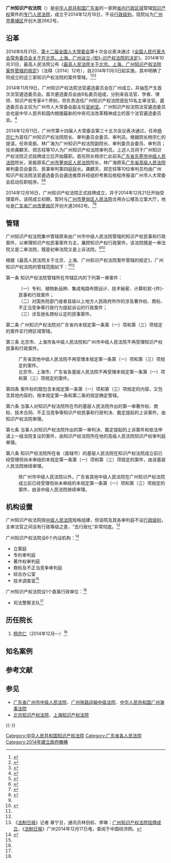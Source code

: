 {{noteTA|1=zh-hant:知識產權;zh-hans:知识产权;}}
{{Infobox PRCG
|机构名称 = 广州知识产权法院
|标志1 = National Emblem of the People's Republic of China.svg
|职位1 = 院长
|人员1 = [[杨宗仁|杨宗仁]]
|衔级1 = ？级高级法官
|职位2 = 
|人员2 = 
|上诉法院 = [[广东省高级人民法院|广东省高级人民法院]]
|业务上级 = [[广东省高级人民法院|广东省高级人民法院]]
|组织上级 = [[广州市人民代表大会|广州市人民代表大会]]<br />[[广州市人民代表大会常务委员会|广州市人民代表大会常务委员会]]
|机构类型 = [[专门人民法院|专门人民法院]]
|行政级别 = 
|授权法源 = [[中华人民共和国宪法|中华人民共和国宪法]]<br />[[s:全国人民代表大会常务委员会关于在北京、上海、广州设立知识产权法院的决定|全国人民代表大会常务委员会关于在北京、上海、广州设立-{知}-识产权法院的决定]]
|管辖范围 = 依据《[[s:最高人民法院关于北京、上海、广州知识产权法院案件管辖的规定|最高人民法院关于北京、上海、广州-{知}-识产权法院案件管辖的规定]]》
|组织法规 = [[中华人民共和国人民法院组织法|中华人民共和国人民法院组织法]]
|地址1 = [[广东省|广东省]][[广州市|广州市]][[黄埔区|黄埔区]][[开创大道|开创大道]]2662号
|官网 =
|成立时间 = 2014年12月16日
}}

'''广州知识产权法院'''（{{lang-en|'''Guangzhou Intellectual Property Court'''}}）是[[中华人民共和国|中华人民共和国]][[广东省|广东省]]的一家跨[[广东省行政区划|省内行政区域]]管辖[[知识产权|知识产权]]案件的[[专门人民法院|专门人民法院]]，成立于2014年12月16日，不设[[行政级别|行政级别]]。现院址为[[广州市|广州市]][[黄埔区|黄埔区]]开创大道2662号。

== 沿革 ==
2014年8月31日，[[第十二届全国人大常委会|第十二届全国人大常委会]]第十次会议表决通过《[[s:全国人民代表大会常务委员会关于在北京、上海、广州设立知识产权法院的决定|全国人民代表大会常务委员会关于在北京、上海、广州设立-{知}-识产权法院的决定]]》。2014年10月31日，最高人民法院公布《[[s:最高人民法院关于北京、上海、广州知识产权法院案件管辖的规定|最高人民法院关于北京、上海、广州知识产权法院案件管辖的规定]]》（法释〔2014〕12号），自2014年11月3日起实施，其中明确了将成立的这三家知识产权法院的案件管辖。<ref name=zgfyw>{{Cite web |url=http://www.chinacourt.org/article/detail/2014/11/id/1478998.shtml |title=北京市高级人民法院关于北京知识产权法院履职的公告，中国法院网，2014-11-06 |accessdate=2014-11-28 |archive-date=2014-11-29 |archive-url=https://web.archive.org/web/20141129055802/http://www.chinacourt.org/article/detail/2014/11/id/1478998.shtml |dead-url=no }}</ref><ref>{{Cite web |url=http://news.xinhuanet.com/politics/2014-08/31/c_1112298943.htm |title=全国人民代表大会常务委员会关于在北京、上海、广州设立知识产权法院的决定，新华网，2014-08-31 |accessdate=2014-11-28 |archive-date=2014-09-22 |archive-url=https://web.archive.org/web/20140922214605/http://news.xinhuanet.com/politics/2014-08/31/c_1112298943.htm |dead-url=no }}</ref><ref name=guiding>{{Cite web |url=http://www.chinacourt.org/law/detail/2014/10/id/147980.shtml |title=最高人民法院关于北京、上海、广州知识产权法院案件管辖的规定，中国法院网，2014-10-31 |accessdate=2014-11-28 |archive-date=2014-12-05 |archive-url=https://web.archive.org/web/20141205015443/http://www.chinacourt.org/law/detail/2014/10/id/147980.shtml |dead-url=no }}</ref>

2014年11月19日，广州知识产权法院法官遴选委员会在广州成立，并抽签产生首次法官遴选委员会。首次遴选委员会由9名委员组成，分别来自法官、学者、律师、知识产权专家4个界别，将负责选任广州知识产权法院首批10名主审法官。遴选委员会主任为广州市人大常委会副主任[[吴树坚|吴树坚]]。广州知识产权法院法官遴选委员会也是中华人民共和国内根据最新的中央司法改革精神成立的首个法官遴选委员会。<ref>{{Cite web |url=http://gb.cri.cn/42071/2014/11/20/6071s4773649.htm |title=广州知识产权法院法官遴选委员会成立，国际在线，2014-11-20 |accessdate=2014-11-28 |archive-date=2014-12-05 |archive-url=https://web.archive.org/web/20141205071220/http://gb.cri.cn/42071/2014/11/20/6071s4773649.htm |dead-url=no }}</ref>

2014年12月11日，广州市第十四届人大常委会第三十五次会议表决通过，任命[[杨宗仁|杨宗仁]]为首任广州知识产权法院院长、审判委员会委员、审判员。根据院长杨宗仁的提请，任命吴振、林广海为广州知识产权法院副院长、审判委员会委员、审判员；任命龚麒天、郑志柱等10人为广州知识产权法院审判员。上述人员将于广州知识产权法院正式挂牌成立后开始履职。首任院长杨宗仁此前系[[广东省东莞市中级人民法院|广东省东莞市中级人民法院]]院长，吴振原系[[广州市萝岗区人民法院|广州市萝岗区人民法院]]院长，林广海原系[[广东省高级人民法院|广东省高级人民法院]]审判委员会委员、民事审判第四庭庭长。龚麒天、郑志柱等10位审判员均由广州知识产权法院法官遴选委员会遴选推荐并经组织考察后依程序报请广州市人大常委会启动任职程序。<ref>{{Cite web |url=http://news.sina.com.cn/o/2014-12-11/194631274991.shtml |title=广州市人大常委会任命广州知识产权法院组成人员，新浪新闻，2014-12-11 |accessdate=2014-12-15 |archive-date=2014-12-16 |archive-url=https://web.archive.org/web/20141216003040/http://news.sina.com.cn/o/2014-12-11/194631274991.shtml |dead-url=no }}</ref><ref>{{Cite web |url=http://news.ifeng.com/a/20141212/42700671_0.shtml |title=广州知识产权法院组成人员获任命，凤凰网，2014-12-12 |accessdate=2014-12-29 |archive-date=2014-12-29 |archive-url=https://web.archive.org/web/20141229062619/http://news.ifeng.com/a/20141212/42700671_0.shtml |dead-url=no }}</ref>

2014年12月16日，广州知识产权法院正式挂牌成立，并于2014年12月21日开始受理案件。该院成立初期，暂时与[[广州市萝岗区人民法院|广州市萝岗区人民法院]]合用办公楼及立案大厅，地址是[[广东省|广东省]][[广州市|广州市]][[萝岗区|萝岗区]]开创大道2662号。<ref>{{Cite web |url=http://www.chinadaily.com.cn/dfpd/gd/2014-12/22/content_19140663.htm |title=广州知识产权法院昨日开始受理首次案件，中国在线，2014-12-22 |accessdate=2014-12-29 |archive-date=2014-12-29 |archive-url=https://web.archive.org/web/20141229061043/http://www.chinadaily.com.cn/dfpd/gd/2014-12/22/content_19140663.htm |dead-url=no }}</ref><ref>{{Cite web |url=http://news.163.com/14/1229/04/AEJTC0LH00014AED.html |title=司法改革再破冰，网易，2014-12-29 |access-date=2014-12-29 |archive-url=https://web.archive.org/web/20141229052337/http://news.163.com/14/1229/04/AEJTC0LH00014AED.html |archive-date=2014-12-29 |dead-url=yes }}</ref>

== 管辖 ==
广州知识产权法院集中管辖原来由广州市中级人民法院管辖的知识产权民事和行政案件，以审理知识产权民事案件为主，兼顾知识产权行政案件。该法院既是一审法院又是二审法院，既是初审法院又是上诉法院。<ref name="zgfyw" /><ref name="sina">{{Cite web |url=http://news.sina.com.cn/o/2014-11-04/141431092640.shtml |title=北京知识产权法院本月上旬挂牌，新浪，2014-11-04 |accessdate=2014-11-28 |archive-date=2014-11-29 |archive-url=https://web.archive.org/web/20141129040639/http://news.sina.com.cn/o/2014-11-04/141431092640.shtml |dead-url=no }}</ref>

根据《最高人民法院关于北京、上海、广州知识产权法院案件管辖的规定》，广州知识产权法院的管辖范围如下：<ref name="sina" /><ref name="guiding" />

第一条 知识产权法院管辖所在市辖区内的下列第一审案件：
:（一）专利、植物新品种、集成电路布图设计、技术秘密、计算机软-{件}-民事和行政案件；
:（二）对国务院部门或者县级以上地方人民政府所作的涉及著作权、商标、不正当竞争等行政行为提起诉讼的行政案件；
:（三）涉及驰名商标认定的民事案件。

第二条 广州知识产权法院对广东省内本规定第一条第（一）项和第（三）项规定的案件实行跨区域管辖。

第三条  北京市、上海市各中级人民法院和广州市中级人民法院不再受理知识产权民事和行政案件。
: 广东省其他中级人民法院不再受理本规定第一条第（一）项和第（三）项规定的案件。
: 北京市、上海市、广东省各基层人民法院不再受理本规定第一条第（一）项和第（三）项规定的案件。

第四条  案件标的既包含本规定第一条第（一）项和第（三）项规定的内容，又包含其他内容的，按本规定第一条和第二条的规定确定管辖。

第六条 当事人对知识产权法院所在市的基层人民法院作出的第一审著作权、商标、技术合同、不正当竞争等知识产权民事和行政判决、裁定提起的上诉案件，由知识产权法院审理。

第七条 当事人对知识产权法院作出的第一审判决、裁定提起的上诉案件和依法申请上一级法院复议的案件，由知识产权法院所在地的高级人民法院知识产权审判庭审理。

第八条 知识产权法院所在省（直辖市）的基层人民法院在知识产权法院成立前已经受理但尚未审结的本规定第一条第（一）项和第（三）项规定的案件，由该基层人民法院继续审理。

: 除广州市中级人民法院以外，广东省其他中级人民法院在广州知识产权法院成立前已经受理但尚未审结的本规定第一条第（一）项和第（三）项规定的案件，由该中级人民法院继续审理。

== 机构设置 ==
广州知识产权法院按[[中级人民法院|中级人民法院]]规格组建，但该院及其各审判庭不设[[行政级别|行政级别]]，主审法官之间没有行政等级之差，“去行政化”非常彻底。<ref>《[[法制日报|法制日报]]》记者 章宁旦，通讯员林劲标、李琳：[http://fz.ce.cn/fzzx/201412/17/t20141217_2178099.shtml 广州知识产权法院挂牌成立]{{dead link|date=2018年2月 |bot=InternetArchiveBot |fix-attempted=yes }}，《[[法制日报|法制日报]]》广州2014年12月17日电，查阅于中国经济网。</ref>

广州知识产权法院设6个内设机构：<ref name=fhw>{{Cite web |url=http://news.ifeng.com/a/20141216/42730621_0.shtml |title=广州知识产权法院正式成立，凤凰网，2014-12-16 |accessdate=2014-12-29 |archive-date=2014-12-29 |archive-url=https://web.archive.org/web/20141229062622/http://news.ifeng.com/a/20141216/42730621_0.shtml |dead-url=no }}</ref>
* 立案庭
* 专利审判庭
* 著作权审判庭
* 商标及不正当竞争审判庭
* 综合办公室
* 技术调查室<ref name=fhw/>

广州知识产权法院设1个直属行政单位：<ref name=fhw/>
* 司法警察支队<ref name=fhw/>

== 历任院长 ==
# [[杨宗仁|杨宗仁]]（2014年12月—）<ref name=fhw/>

== 知名案例==

== 参考文献 ==
{{Reflist|35em}}

== 参见 ==
{{Portal box|中华人民共和国|法律|广州|广东}}
* [[广东省广州市中级人民法院|广东省广州市中级人民法院]]、[[广州铁路运输中级法院|广州铁路运输中级法院]]、[[中华人民共和国广州海事法院|中华人民共和国广州海事法院]]
* [[北京知识产权法院|北京知识产权法院]]、[[上海知识产权法院|上海知识产权法院]]

{{-}}
{{中华人民共和国法院|专}}

[[Category:中华人民共和国知识产权法院|Category:中华人民共和国知识产权法院]]
[[Category:广东省各人民法院|Category:广东省各人民法院]]
[[Category:2014年建立政府機構|Category:2014年建立政府機構]]